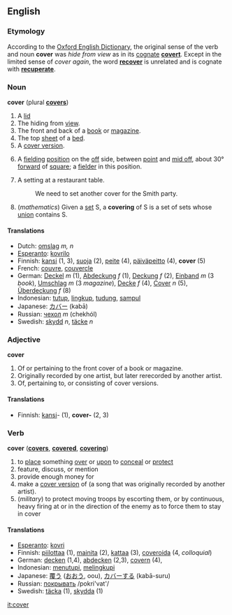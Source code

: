 ==English==

===Etymology===
According to the [[w:Oxford English Dictionary|Oxford English Dictionary]], the original sense of the verb and noun '''cover''' was ''hide from view'' as in its [[cognate]] '''[[covert]]'''.  Except in the limited sense of ''cover again'', the word '''[[recover]]''' is unrelated and is cognate with '''[[recuperate]]'''.

===Noun===
'''cover'''   (plural '''[[covers]]''')

#A [[lid]]
#The hiding from [[view]].
#The front and back of a [[book]] or [[magazine]].
#The top [[sheet]] of a [[bed]].
#A [[cover version]].
#{{cricket}} A [[fielding]] [[position]] on the [[off]] side, between [[point]] and [[mid off]], about 30° [[forward]] of [[square]]; a [[fielder]] in this position.
#A setting at a restaurant table.
#:We need to set another cover for the Smith party.
#(''mathematics'') Given a [[set]] S, a '''covering''' of S is a set of sets whose [[union]] contains S.

==== Translations ====
*Dutch: [[omslag]] ''m, n''
*[[Esperanto]]: [[kovrilo]]
*Finnish: [[kansi]] (1, 3), [[suoja]] (2), [[peite]] (4), [[päiväpeitto]] (4), '''cover''' (5)
*French: [[couvre]], [[couvercle]]
*German: [[Deckel]] ''m'' (1), [[Abdeckung]] ''f'' (1), [[Deckung]] ''f'' (2), [[Einband]] ''m'' (3 ''book''), [[Umschlag]] ''m'' (3 ''magazine''), [[Decke]] ''f'' (4), [[Cover]] ''n'' (5), [[Überdeckung]] ''f'' (8)
*Indonesian: [[tutup]], [[lingkup]], [[tudung]], [[sampul]]
*Japanese: [[カバー]] (kabā)
*Russian: [[чехол]] ''m'' (chekhól)
*Swedish: [[skydd]] ''n'', [[täcke]] ''n''

===Adjective===
'''cover'''
#Of or pertaining to the front cover of a book or magazine.
#Originally recorded by one artist, but later rerecorded by another artist. 
#Of, pertaining to, or consisting of cover versions.

====Translations====
*Finnish: [[kansi]]- (1), '''cover-''' (2, 3)

===Verb===
'''cover'''   ('''[[covers]]''', '''[[covered]]''', '''[[covering]]''')

#to [[place]] something [[over]] or [[upon]] to [[conceal]] or [[protect]]
#feature, discuss, or mention
#provide enough money for
#make a [[cover version]] of (a song that was originally recorded by another artist).
#(''military'') to protect moving troops by escorting them, or by continuous, heavy firing at or in the direction of the enemy as to force them to stay in cover

====Translations====
*[[Esperanto]]: [[kovri]]
*Finnish: [[piilottaa]] (1), [[mainita]] (2), [[kattaa]] (3), [[coveroida]] (4, ''colloquial'')
*German: [[decken]] (1,4), [[abdecken]] (2,3), [[covern]] (4), 
*Indonesian: [[tutup|menutupi]], [[lingkup|melingkupi]]
*Japanese: [[覆う]] ([[おおう]], oou), [[カバー]]する (kabā-suru)
*Russian: [[:ru:покрывать|покрывать]] /pokri'vat'/
*Swedish: [[täcka]] (1), [[skydda]] (1)

[[it:cover]]